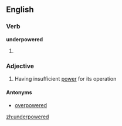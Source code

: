 ==English==

===Verb===
'''underpowered'''

# {{past of|underpower}}

===Adjective===
{{en-adj}}

# Having insufficient [[power]] for its operation

====Antonyms====
* [[overpowered]]

[[zh:underpowered]]